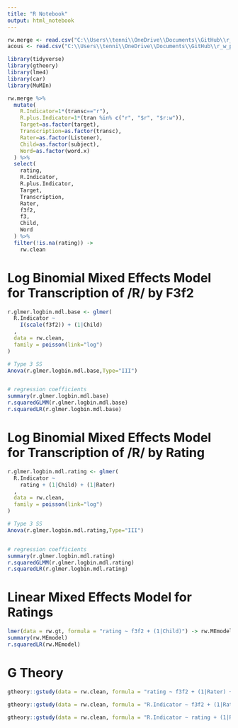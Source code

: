 ```yaml
---
title: "R Notebook"
output: html_notebook
---
```


```r
rw.merge <- read.csv("C:\\Users\\tenni\\OneDrive\\Documents\\GitHub\\r_w_project\\data\\rw_merge.csv")
acous <- read.csv("C:\\Users\\tenni\\OneDrive\\Documents\\GitHub\\r_w_project\\data\\acoustic.csv")
```


```r
library(tidyverse)
library(gtheory)
library(lme4)
library(car)
library(MuMIn)
```

```r
rw.merge %>% 
  mutate(
    R.Indicator=1*(transc=="r"),
    R.plus.Indicator=1*(tran %in% c("r", "$r", "$r:w")), 
    Target=as.factor(target),
    Transcription=as.factor(transc),
    Rater=as.factor(Listener), 
    Child=as.factor(subject),
    Word=as.factor(word.x)
  ) %>%
  select(
    rating, 
    R.Indicator, 
    R.plus.Indicator,
    Target, 
    Transcription, 
    Rater, 
    f3f2, 
    f3, 
    Child, 
    Word
  ) %>% 
  filter(!is.na(rating)) -> 
    rw.clean
```

# Log Binomial Mixed Effects Model for Transcription of /R/ by F3f2

```r
r.glmer.logbin.mdl.base <- glmer(
  R.Indicator ~ 
    I(scale(f3f2)) + (1|Child)
  , 
  data = rw.clean,
  family = poisson(link="log")
)

# Type 3 SS
Anova(r.glmer.logbin.mdl.base,Type="III")


# regression coefficients
summary(r.glmer.logbin.mdl.base)
r.squaredGLMM(r.glmer.logbin.mdl.base)
r.squaredLR(r.glmer.logbin.mdl.base)
```

# Log Binomial Mixed Effects Model for Transcription of /R/ by Rating

```r
r.glmer.logbin.mdl.rating <- glmer(
  R.Indicator ~ 
    rating + (1|Child) + (1|Rater)
  , 
  data = rw.clean,
  family = poisson(link="log")
)

# Type 3 SS
Anova(r.glmer.logbin.mdl.rating,Type="III")


# regression coefficients
summary(r.glmer.logbin.mdl.rating)
r.squaredGLMM(r.glmer.logbin.mdl.rating)
r.squaredLR(r.glmer.logbin.mdl.rating)
```


# Linear Mixed Effects Model for Ratings
```r
lmer(data = rw.gt, formula = "rating ~ f3f2 + (1|Child)") -> rw.MEmodel
summary(rw.MEmodel)
r.squaredLR(rw.MEmodel)
```

# G Theory
```r
gtheory::gstudy(data = rw.clean, formula = "rating ~ f3f2 + (1|Rater) + (1|Child)")
```

```r
gtheory::gstudy(data = rw.clean, formula = "R.Indicator ~ f3f2 + (1|Rater) + (1|Child)")
```
```r
gtheory::gstudy(data = rw.clean, formula = "R.Indicator ~ rating + (1|Rater) + (1|Child)")
```

